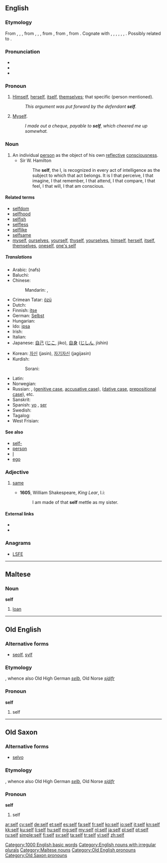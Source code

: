 {{also|self-}}
==English==
{{wikipedia}}

===Etymology===
From {{etyl|enm}} {{term|self|lang=enm}}, {{term|silf|lang=enm}}, {{term|sulf|lang=enm}}, from {{etyl|ang}} {{term|lang=ang|self}}, {{term|seolf|lang=ang}}, {{term|sylf||same, self, very, own|lang=ang}}, from {{proto|gem-pro|selbaz|self|lang=en}}, from {{proto|ine-pro|selbʰ-|one's own|lang=en}}, from {{proto|ine-pro|s(w)e-|separate, apart|lang=en}}. Cognate with {{etyl|sco|-}} {{term|self||self|lang=sco}}, {{etyl|fy|-}} {{term|self||self|lang=fy}}, {{etyl|nl|-}} {{term|zelf||self|lang=nl}}, {{etyl|nds|-}} {{term|sulv||self|lang=nds}}, {{etyl|de|-}} {{term|selbst||self|lang=de}}, {{etyl|da|-}} {{term|selv||self|lang=da}}, {{etyl|is|-}} {{term|sjálfur||self|lang=is}}. Possibly related to {{etyl|sq|-}} {{term|thelb||core, center, heart|lang=sq}}.

===Pronunciation===
* {{IPA|/sɛlf/}}
* {{audio|en-us-self.ogg|Audio (US)}}
* {{rhymes|ɛlf}}

===Pronoun===
{{head|en|pronoun}}

# {{obsolete}} [[himself|Himself]], [[herself]], [[itself]], [[themselves]]; that specific (person mentioned).
#: ''This argument was put forward by the defendant '''self'''.''
# {{context|commercial|_|or|_|humorous}} [[myself|Myself]].
#: ''I made out a cheque, payable to '''self''', which cheered me up somewhat.''

===Noun===
{{en-noun|selves}}

# An individual [[person]] as the object of his own [[reflective]] [[consciousness]].
#* Sir W. Hamilton<!--From Webster 1913-->
#*: The '''self''', the I, is recognized in every act of intelligence as the subject to which that act belongs. It is I that perceive, I that imagine, I that remember, I that attend, I that compare, I that feel, I that will, I that am conscious.

====Related terms====
* [[selfdom]]
* [[selfhood]]
* [[selfish]]
* [[selfless]]
* [[selflike]]
* [[selfsame]]
* [[myself]], [[ourselves]], [[yourself]], [[thyself]], [[yourselves]], [[himself]], [[herself]], [[itself]], [[themselves]], [[oneself]], [[one's self]]

=====Translations=====
{{trans-top|individual person as the object of his own reflective consciousness}}
* Arabic: {{Arab|[[نفس]]}} (nafs)
* Baluchi: {{tø|bal|وت|tr=wat}}
* Chinese:
*: Mandarin: {{t-|cmn|自己|tr=zìjǐ|sc=Hani}}, {{qualifier|as a prefix}} {{t-|cmn|自|tr=zì|sc=Hani}}
* Crimean Tatar: [[özü]]
* Dutch: {{t+|nl|zelf|n}}
* Finnish: [[itse]]
* German: [[Selbst]] {{n}}
* Hungarian: {{t-|hu|önvaló}}
* Ido: [[ipsa]]
* Irish: {{t-|ga|féin|xs=Irish}}
* Italian: {{t+|it|stesso}}
* Japanese: [[自己]] ([[じこ]], jiko), [[自身]] ([[じしん]], jíshin)
{{trans-mid}}
* Korean: [[자신]] (jasin), [[자기자신]] (jagijasin)
* Kurdish:
*: Sorani: {{t|ku|خۆ|tr=xo|sc=ku-Arab}}
* Latin: {{t+|la|idem}}
* Norwegian: {{t+|no|selv}}
* Russian: {{t+|ru|сам|tr=sam}}, {{t+|ru|себя|tr=sebjá}} ([[genitive case]], [[accusative case]]), {{t+|ru|себе|tr=sebé}} ([[dative case]], [[prepositional case]]), etc.
* Sanskrit: {{t-|sa|स्वयं|tr=svayam|sc=Deva}}
* Spanish: [[yo]] {{m}} {{qualifier|psychology}}, [[ser]] {{m}} {{qualifier|psychology}}
* Swedish: {{t+|sv|själv}}
* Tagalog: {{t-|tl|sarili|xs=Tagalog}}
* West Frisian: {{t-|fy|sels|xs=West Frisian}}
{{trans-bottom}}

====See also====
* [[self-]]
* [[person]]
* [[I]]
* [[ego]]

===Adjective===
{{head|en|adjective|head=self}}

# {{obsolete}} [[same]]
#* '''1605''', William Shakespeare, ''King Lear'', I.i:
#*: I am made of that '''self''' mettle as my sister.

====External links====
* {{R:Webster 1913}}
* {{R:Century 1911}}

===Anagrams===
* [[LSFE#English|LSFE]]

[[Category:1000 English basic words]]
[[Category:English nouns with irregular plurals]]

----

==Maltese==

===Noun===
'''self'''

# [[loan]]

[[Category:Maltese nouns]]

----

==Old English==

===Alternative forms===
* [[seolf]], [[sylf]]

===Etymology===
{{etyl|gem-pro|ang}} {{recons|selbaz|lang=gem-pro}}, whence also Old High German ''[[selb]]'', Old Norse ''[[sjálfr]]''

===Pronoun===
'''self'''

# self

[[Category:Old English pronouns]]

----

==Old Saxon==

===Alternative forms===
* [[selvo]]

===Etymology===
{{etyl|gem-pro|osx}} {{recons|selbaz|lang=gem-pro}}, whence also Old High German ''[[selb]]'', Old Norse ''[[sjálfr]]''

===Pronoun===
'''self'''

# self

[[Category:Old Saxon pronouns]]

[[ar:self]]
[[cy:self]]
[[de:self]]
[[et:self]]
[[es:self]]
[[fa:self]]
[[fr:self]]
[[ko:self]]
[[io:self]]
[[it:self]]
[[kn:self]]
[[kk:self]]
[[ku:self]]
[[li:self]]
[[hu:self]]
[[mg:self]]
[[my:self]]
[[nl:self]]
[[ja:self]]
[[pl:self]]
[[pt:self]]
[[ru:self]]
[[simple:self]]
[[fi:self]]
[[sv:self]]
[[ta:self]]
[[tr:self]]
[[vi:self]]
[[zh:self]]